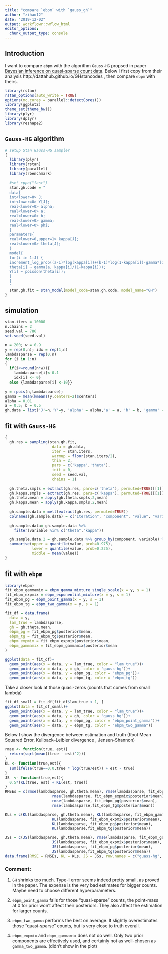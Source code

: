 ```yaml
---
title: "compare `ebpm` with `gauss_gh`"
author: "zihao12"
date: "2019-12-02"
output: workflowr::wflow_html
editor_options:
  chunk_output_type: console
---
```


## Introduction
I want to compare `ebpm` with the algorithm `Gauss-HG` propsed in paper  [Bayesian inference on quasi-sparse count data 
](https://academic.oup.com/biomet/article/103/4/971/2659041). Below I first copy from their analysis http://dattahub.github.io/GHstancodes , then compare `ebpm` with theirs. 

```r
library(rstan)
rstan_options(auto_write = TRUE)
options(mc.cores = parallel::detectCores())
library(ggplot2)
theme_set(theme_bw())
library(plyr)
library(dplyr)
library(reshape2)
```

## `Gauss-HG` algorithm
```r
# setup Stan Gauss-HG sampler
{
  library(plyr)
  library(rstan)
  library(parallel)
  library(rbenchmark)
  
  #set_cppo("fast")
  stan.gh.code = "
  data{
  int<lower=0> J;
  int<lower=0> Y[J];
  real<lower=0> alpha;
  real<lower=0> a;
  real<lower=0> b;
  real<lower=0> gamma;
  real<lower=0> phi;
  }
  parameters{
  real<lower=0,upper=1> kappa[J];
  real<lower=0> theta[J];
  }
  model{
  for(i in 1:J) {
  increment_log_prob((a-1)*log(kappa[i])+(b-1)*log(1-kappa[i])-gamma*log(1-phi*kappa[i]));
  theta[i] ~ gamma(a, kappa[i]/(1-kappa[i]));
  Y[i] ~ poisson(theta[i]);
  }
  }
  "
  stan.gh.fit = stan_model(model_code=stan.gh.code, model_name="GH")
}
```

## simulation
```r
stan.iters = 10000
n.chains = 2
seed.val = 786
set.seed(seed.val)

n = 200; w = 0.9
y = rep(0,n); idx = rep(1,n)
lambdasparse = rep(0,n)
for (i in 1:n)
{
  if(i<=round(n*w)){
    lambdasparse[i]<-0.1
    idx[i] <- 0}
  else {lambdasparse[i] <-10}}

y = rpois(n,lambdasparse); 
gamma = mean(kmeans(y,centers=2)$centers)
alpha = 0.01
a = 0.5; b = 0.5
gh.data = list('J'=n,'Y'=y, 'alpha' = alpha,'a' = a, 'b' = b, 'gamma' = gamma, 'phi' = 0.99)
```

## fit with `Gauss-HG`
```r
{
  gh.res = sampling(stan.gh.fit, 
                     data = gh.data, 
                     iter = stan.iters,
                     warmup = floor(stan.iters/2),
                     thin = 2,
                     pars = c('kappa','theta'),
                     init = 0,
                     seed = seed.val, 
                     chains = 1)
  
  gh.theta.smpls = extract(gh.res, pars=c('theta'), permuted=TRUE)[[1]]
  gh.kappa.smpls = extract(gh.res, pars=c('kappa'), permuted=TRUE)[[1]]
  gh.theta.mean = apply(gh.theta.smpls,2,mean)
  gh.kappa.mean = apply(gh.kappa.smpls,2,mean)
  
  gh.sample.data = melt(extract(gh.res, permuted=TRUE))
  colnames(gh.sample.data) = c("iteration", "component", "value", "variable")
  
  gh.sample.data= gh.sample.data %>%
    filter(variable %in% c("theta","kappa")) 

  gh.sample.data.2 = gh.sample.data %>% group_by(component, variable) %>%
  summarise(upper = quantile(value, prob=0.975), 
            lower = quantile(value, prob=0.225),
            middle = mean(value))
}
```



## fit with `ebpm`
```r
library(ebpm)
fit_ebpm_gammamix = ebpm_gamma_mixture_single_scale(x = y, s = 1)
fit_ebpm_expmix = ebpm_exponential_mixture(x = y, s = 1)
fit_ebpm_pg = ebpm_point_gamma(x = y, s = 1)
fit_ebpm_tg = ebpm_two_gamma(x = y, s = 1)
```


```r
fit_df = data.frame(
  data = y,
  lam_true = lambdasparse,
  gh = gh.theta.mean,
  ebpm_pg = fit_ebpm_pg$posterior$mean,
  ebpm_tg = fit_ebpm_tg$posterior$mean,
  ebpm_expmix = fit_ebpm_expmix$posterior$mean,
  ebpm_gammamix = fit_ebpm_gammamix$posterior$mean
)

ggplot(data = fit_df)+
  geom_point(aes(x = data, y = lam_true, color = "lam_true"))+
  geom_point(aes(x = data, y = gh, color = "gauss-hg"))+
  geom_point(aes(x = data, y = ebpm_pg, color = "ebpm_pg"))+
  geom_point(aes(x = data, y = ebpm_tg, color = "ebpm_tg"))
```

Take a closer look at those quasi-zeros (counts that comes from small lambda)
```r
fit_df_small = fit_df[fit_df$lam_true < 1, ]
ggplot(data = fit_df_small)+
  geom_point(aes(x = data, y = lam_true, color = "lam_true"))+
  geom_point(aes(x = data, y = gh, color = "gauss_hg"))+
  geom_point(aes(x = data, y = ebpm_pg, color = "ebpm_point_gamma"))+
  geom_point(aes(x = data, y = ebpm_tg, color = "ebpm_two_gamma"))
```


Below I show the divergence between estimation and truth (Root Mean Squared Error, Kullback–Leibler divergence , Jensen-Shannon)
```r
rmse <- function(true, est){
  return(sqrt(mean((true - est)^2)))
}
KL <- function(true,est){
  sum(ifelse(true==0,0,true * log(true/est)) + est - true)
}
JS  <- function(true,est){
  0.5*(KL(true, est) + KL(est, true))
}
RMSEs = c(rmse(lambdasparse, gh.theta.mean), rmse(lambdasparse, fit_ebpm_gammamix$posterior$mean), 
                     rmse(lambdasparse, fit_ebpm_expmix$posterior$mean), 
                     rmse(lambdasparse, fit_ebpm_pg$posterior$mean),
                     rmse(lambdasparse,fit_ebpm_tg$posterior$mean))

KLs = c(KL(lambdasparse, gh.theta.mean), KL(lambdasparse, fit_ebpm_gammamix$posterior$mean), 
                     KL(lambdasparse, fit_ebpm_expmix$posterior$mean), 
                     KL(lambdasparse, fit_ebpm_pg$posterior$mean),
                     KL(lambdasparse,fit_ebpm_tg$posterior$mean))

JSs = c(JS(lambdasparse, gh.theta.mean), rmse(lambdasparse, fit_ebpm_gammamix$posterior$mean), 
                     JS(lambdasparse, fit_ebpm_expmix$posterior$mean), 
                     JS(lambdasparse, fit_ebpm_pg$posterior$mean),
                     JS(lambdasparse,fit_ebpm_tg$posterior$mean))
data.frame(RMSE = RMSEs, KL = KLs, JS = JSs, row.names = c("guass-hg", "ebpm_gammamix", "ebpm_expmix", "ebpm_point_gamma", "ebpm_two_gamma"))

```

### Comment:
1. `GH` shrinks too much. Type-I error seems indeed pretty small, as proved in the paper. The expense is the very bad estimates for bigger counts. Maybe need to choose different hyperparameters.  

2. `ebpm_point_gamma` fails for those "quasi-sparse" counts, the point-mass at 0 for prior won't affect their posteriors. They also affect the estimation for larger counts.  

3. `ebpm_two_gamma` performs the best on average. It slightly overestimates those "quasi-sparse" counts, but is very close to truth overall. 

4. `ebpm_expmix` and `ebpm_gammamix` does not do well. Only two prior components are effectively used, and certainly not as well-chosen as `gamma_two_gamma`. (didn't show in the plot)


